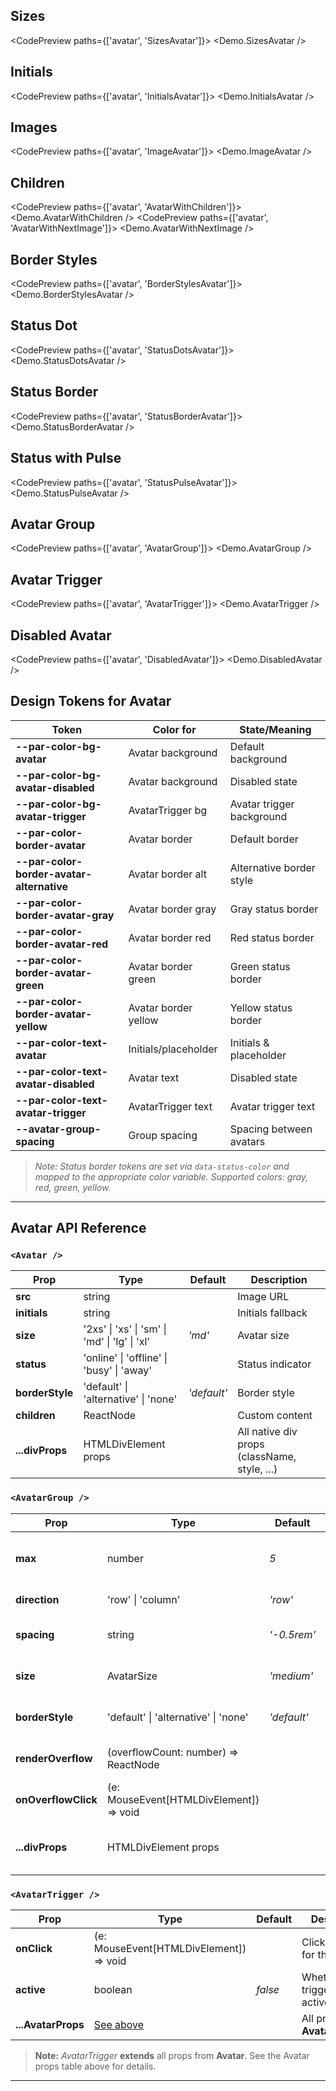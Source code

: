 
## Sizes

<CodePreview paths={['avatar', 'SizesAvatar']}>
  <Demo.SizesAvatar />
</CodePreview>

## Initials

<CodePreview paths={['avatar', 'InitialsAvatar']}>
  <Demo.InitialsAvatar />
</CodePreview>

## Images

<CodePreview paths={['avatar', 'ImageAvatar']}>
  <Demo.ImageAvatar />
</CodePreview>

## Children

<CodePreview paths={['avatar', 'AvatarWithChildren']}>
  <Demo.AvatarWithChildren />
</CodePreview>
<CodePreview paths={['avatar', 'AvatarWithNextImage']}>
  <Demo.AvatarWithNextImage />
</CodePreview>

## Border Styles

<CodePreview paths={['avatar', 'BorderStylesAvatar']}>
  <Demo.BorderStylesAvatar />
</CodePreview>

## Status Dot

<CodePreview paths={['avatar', 'StatusDotsAvatar']}>
  <Demo.StatusDotsAvatar />
</CodePreview>

## Status Border

<CodePreview paths={['avatar', 'StatusBorderAvatar']}>
  <Demo.StatusBorderAvatar />
</CodePreview>

## Status with Pulse

<CodePreview paths={['avatar', 'StatusPulseAvatar']}>
  <Demo.StatusPulseAvatar />
</CodePreview>

## Avatar Group

<CodePreview paths={['avatar', 'AvatarGroup']}>
  <Demo.AvatarGroup />
</CodePreview>

## Avatar Trigger

<CodePreview paths={['avatar', 'AvatarTrigger']}>
  <Demo.AvatarTrigger />
</CodePreview>

## Disabled Avatar

<CodePreview paths={['avatar', 'DisabledAvatar']}>
  <Demo.DisabledAvatar />
</CodePreview>

## Design Tokens for Avatar

| **Token**                                 | **Color for**        | **State/Meaning**         |
| ----------------------------------------- | -------------------- | ------------------------- |
| **--par-color-bg-avatar**                 | Avatar background    | Default background        |
| **--par-color-bg-avatar-disabled**        | Avatar background    | Disabled state            |
| **--par-color-bg-avatar-trigger**         | AvatarTrigger bg     | Avatar trigger background |
| **--par-color-border-avatar**             | Avatar border        | Default border            |
| **--par-color-border-avatar-alternative** | Avatar border alt    | Alternative border style  |
| **--par-color-border-avatar-gray**        | Avatar border gray   | Gray status border        |
| **--par-color-border-avatar-red**         | Avatar border red    | Red status border         |
| **--par-color-border-avatar-green**       | Avatar border green  | Green status border       |
| **--par-color-border-avatar-yellow**      | Avatar border yellow | Yellow status border      |
| **--par-color-text-avatar**               | Initials/placeholder | Initials & placeholder    |
| **--par-color-text-avatar-disabled**      | Avatar text          | Disabled state            |
| **--par-color-text-avatar-trigger**       | AvatarTrigger text   | Avatar trigger text       |
| **--avatar-group-spacing**                | Group spacing        | Spacing between avatars   |

> _Note: Status border tokens are set via `data-status-color` and mapped to the appropriate color variable. Supported colors: gray, red, green, yellow._

---

## Avatar API Reference

### `<Avatar />`

| **Prop**        | **Type**                                      | **Default** | **Description**                              |
| --------------- | --------------------------------------------- | ----------- | -------------------------------------------- |
| **src**         | string                                        |             | Image URL                                    |
| **initials**    | string                                        |             | Initials fallback                            |
| **size**        | '2xs' \| 'xs' \| 'sm' \| 'md' \| 'lg' \| 'xl' | _'md'_      | Avatar size                                  |
| **status**      | 'online' \| 'offline' \| 'busy' \| 'away'     |             | Status indicator                             |
| **borderStyle** | 'default' \| 'alternative' \| 'none'          | _'default'_ | Border style                                 |
| **children**    | ReactNode                                     |             | Custom content                               |
| **...divProps** | HTMLDivElement props                          |             | All native div props (className, style, ...) |

### `<AvatarGroup />`

| **Prop**            | **Type**                                | **Default** | **Description**                              |
| ------------------- | --------------------------------------- | ----------- | -------------------------------------------- |
| **max**             | number                                  | _5_         | Max avatars to display before overflow.      |
| **direction**       | 'row' \| 'column'                       | _'row'_     | Stack direction.                             |
| **spacing**         | string                                  | _'-0.5rem'_ | Spacing between avatars.                     |
| **size**            | AvatarSize                              | _'medium'_  | Size for all avatars in the group.           |
| **borderStyle**     | 'default' \| 'alternative' \| 'none'    | _'default'_ | Border style for all avatars.                |
| **renderOverflow**  | (overflowCount: number) => ReactNode    |             | Custom overflow indicator.                   |
| **onOverflowClick** | (e: MouseEvent[HTMLDivElement]) => void |             | Handler for overflow avatar click.           |
| **...divProps**     | HTMLDivElement props                    |             | All native div props (className, style, ...) |

### `<AvatarTrigger />`

| **Prop**           | **Type**                                | **Default** | **Description**                         |
| ------------------ | --------------------------------------- | ----------- | --------------------------------------- |
| **onClick**        | (e: MouseEvent[HTMLDivElement]) => void |             | Click handler for the trigger.          |
| **active**         | boolean                                 | _false_     | Whether the trigger is active/selected. |
| **...AvatarProps** | [See above](#avatar)                    |             | All props from **Avatar**.              |

> **Note:** _AvatarTrigger_ **extends** all props from **Avatar**. See the Avatar props table above for details.

---
